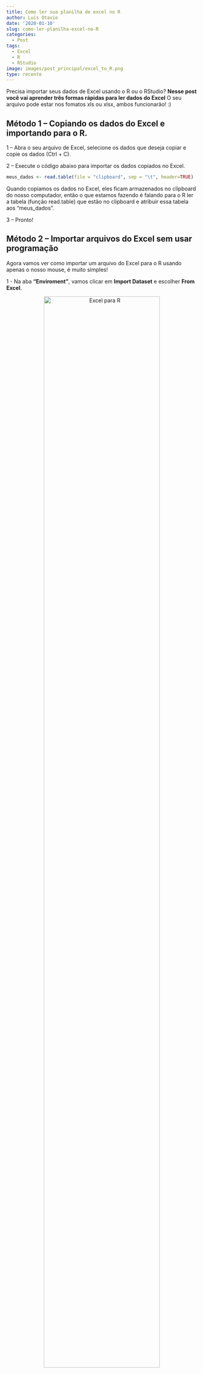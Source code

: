 ```yaml
---
title: Como ler sua planilha de excel no R
author: Luis Otavio
date: '2020-01-10'
slug: como-ler-planilha-excel-no-R
categories:
  - Post
tags:
  - Excel
  - R
  - RStudio
image: images/post_principal/excel_to_R.png
type: recente
---
```


Precisa importar seus dados de Excel usando o R ou o RStudio?
**Nesse post você vai aprender três formas rápidas para ler dados do Excel** 
O seu arquivo pode estar nos fomatos xls ou xlsx, ambos funcionarão! :) 

## Método 1 – Copiando os dados do Excel e importando para o R.

1 – Abra o seu arquivo de Excel, selecione os dados que deseja copiar e copie os dados (Ctrl + C). 

2 – Execute o código abaixo para importar os dados copiados no Excel. 

```r
meus_dados <- read.table(file = "clipboard", sep = "\t", header=TRUE)
```

Quando copiamos os dados no Excel, eles ficam armazenados no clipboard do nosso computador, então o que estamos fazendo é falando para o R ler a tabela (função read.table) que estão no clipboard e atribuir essa tabela aos “meus_dados”.

3 – Pronto!

## Método 2 – Importar arquivos do Excel sem usar programação

Agora vamos ver como importar um arquivo do Excel para o R usando apenas o nosso mouse, é muito simples!

1 - Na aba __“Enviroment”__, vamos clicar em __Import Dataset__ e escolher __From Excel__.

<center>
![Excel para R](/images/post_interno/post_excel.png){ width=85% }
</center>

2 – Você provavelmente ainda não instalou o pacote __readxl__, então o RStudio vai te perguntar se deseja instalar o pacote. Confirme a instalação.

<center>
![Excel para R](/images/post_interno/post_excel2.png){ width=85% }
</center>

3 -  Aparecerá uma aba para você fazer a leitura dos dados desejados. 
Clique em __Browse__ para escolher o arquivo de Excel que você irá importar.
Depois em __Sheet__ escolha a aba de seu arquivo onde está a tabela que você quer importar.
(Caso queira importar várias abas é só repetir os passos, importando uma aba de cada vez)

<center>
![Excel para R](/images/post_interno/post_excel3.png){ width=85% }
</center>

4 – Clique em Import.

## Método 3 – Abrir os dados do Excel no R usando o pacote __readxl__

Esse método é bem parecido com o segundo, porém aqui vamos usar um pouco de programação.

1 - Caso você ainda não tenha instalado o pacote readxl, execute o seguinte comando:
```r
install.packages("readxl")
```

2 -  Vamos carregar o pacote que iremos usar (readxl):
Execute o comando:

```r
library("readxl")
```

3 – Agora vamos buscar a planilha que você precisa usando a função ```read_excel```.

Os argumentos que vamos usar na função são: 

a)	o endereço e nome do seu arquivo;
b)	a aba da planilha que você quer ler.

Excute o código:

```r
meus_dados <- read_excel("seu_arquivo.xlsx", sheet = "nome da aba")
```

-	caso o seu arquivo esteja na mesma pasta do seu projeto, você não precisa colocar todo o endereço do arquivo.

-	Em sheet você pode colocar o nome da aba do Excel que você quer ler ou seu número (1, 2, 3, etc). Caso você coloque o número, não use aspas.

-	Essa função serve tanto para arquivos xls como para xlsx.

Escolha o seu método preferido entre os três!

Agora que nossos dados já estão no R, maos à obra!! Bons trabalhos! 


